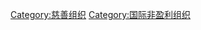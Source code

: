 {{Commonscat|Humanitarian aid}}

[[Category:慈善组织|Category:慈善组织]]
[[Category:国际非盈利组织|Category:国际非盈利组织]]